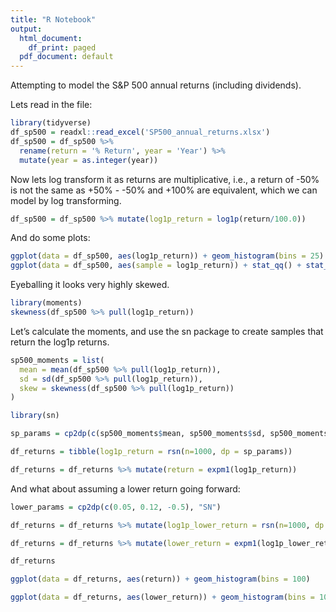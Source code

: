 ```yaml
---
title: "R Notebook"
output:
  html_document:
    df_print: paged
  pdf_document: default
---
```


Attempting to model the S&P 500 annual returns (including dividends).

Lets read in the file:

```r
library(tidyverse)
df_sp500 = readxl::read_excel('SP500_annual_returns.xlsx')
df_sp500 = df_sp500 %>% 
  rename(return = '% Return', year = 'Year') %>%
  mutate(year = as.integer(year))
```

Now lets log transform it as returns are multiplicative, i.e., a return of -50% is not the same as +50% - -50% and +100% are equivalent, which we can model by log transforming.

```r
df_sp500 = df_sp500 %>% mutate(log1p_return = log1p(return/100.0))
```

And do some plots:
```r
ggplot(data = df_sp500, aes(log1p_return)) + geom_histogram(bins = 25)
ggplot(data = df_sp500, aes(sample = log1p_return)) + stat_qq() + stat_qq_line()
```

Eyeballing it looks very highly skewed.

```r
library(moments)
skewness(df_sp500 %>% pull(log1p_return))
```
Let's calculate the moments, and use the sn package to create samples that return the log1p returns.

```r
sp500_moments = list(
  mean = mean(df_sp500 %>% pull(log1p_return)),
  sd = sd(df_sp500 %>% pull(log1p_return)),
  skew = skewness(df_sp500 %>% pull(log1p_return))
)
```


```r
library(sn)

sp_params = cp2dp(c(sp500_moments$mean, sp500_moments$sd, sp500_moments$skew), "SN")

df_returns = tibble(log1p_return = rsn(n=1000, dp = sp_params))

df_returns = df_returns %>% mutate(return = expm1(log1p_return))

```


And what about assuming a lower return going forward:

```r
lower_params = cp2dp(c(0.05, 0.12, -0.5), "SN")

df_returns = df_returns %>% mutate(log1p_lower_return = rsn(n=1000, dp = lower_params))

df_returns = df_returns %>% mutate(lower_return = expm1(log1p_lower_return))

df_returns
```

```r
ggplot(data = df_returns, aes(return)) + geom_histogram(bins = 100)

ggplot(data = df_returns, aes(lower_return)) + geom_histogram(bins = 100)
```
